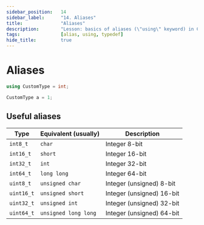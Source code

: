 ```yaml
---
sidebar_position:	14
sidebar_label:		"14. Aliases"
title:				"Aliases"
description:		"Lesson: basics of aliases (\"using\" keyword) in C++ language"
tags:				[alias, using, typedef]
hide_title:			true
---
```



<NotFinished/>

# Aliases

```cpp title="🔹 Creating own alias"
using CustomType = int;
```
```cpp title="🔹 Example usage"
CustomType a = 1;
```

## Useful aliases

| Type | Equivalent (usually) | Description |
| ---- | ----- | ----- |
| `int8_t` | `char` | Integer 8-bit |
| `int16_t` | `short` | Integer 16-bit |
| `int32_t` | `int` | Integer 32-bit |
| `int64_t` | `long long` | Integer 64-bit |
| `uint8_t` | `unsigned char` | Integer (unsigned) 8-bit |
| `uint16_t` | `unsigned short` | Integer (unsigned) 16-bit |
| `uint32_t` | `unsigned int` | Integer (unsigned) 32-bit |
| `uint64_t` | `unsigned long long` | Integer (unsigned) 64-bit |

